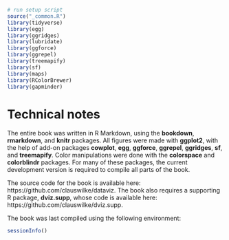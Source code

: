 ```r
# run setup script
source("_common.R")
library(tidyverse)
library(egg)
library(ggridges)
library(lubridate)
library(ggforce)
library(ggrepel)
library(treemapify)
library(sf)
library(maps)
library(RColorBrewer)
library(gapminder)
```

# Technical notes {-}

The entire book was written in R Markdown, using the **bookdown**, **rmarkdown**, and **knitr** packages. All figures were made with **ggplot2**, with the help of add-on packages **cowplot**, **egg**, **ggforce**, **ggrepel**, **ggridges**, **sf**, and **treemapify**. Color manipulations were done with the **colorspace** and **colorblindr** packages. For many of these packages, the current development version is required to compile all parts of the book.

The source code for the book is available here: https://github.com/clauswilke/dataviz. The book also requires a supporting R package, **dviz.supp**, whose code is available here: https://github.com/clauswilke/dviz.supp.

The book was last compiled using the following environment:
```r
sessionInfo()
```
